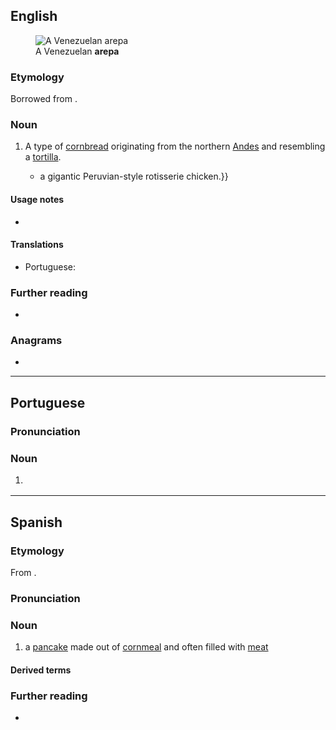 ==English==
[[File:Arepa_asada.JPG|thumb|A Venezuelan '''arepa''']]

===Etymology===
Borrowed from {{bor|en|es|arepa}}.

===Noun===
{{en-noun}}

# A type of [[cornbread]] originating from the northern [[Andes]] and resembling a [[tortilla]].
#* {{quote-journal|en|2009|January 25|Kris Ensminger|On the Cheap|New York Times|url=http://www.nytimes.com/2009/01/25/nyregion/thecity/25rest.html
|passage=The menu darts among Latin American cuisines like '''arepas''', empanadas (a duo) and {{...|Luz’s most popular dish,}} a gigantic Peruvian-style rotisserie chicken.}}

====Usage notes====
* {{U:en:foreignism|Spanish}}

====Translations====
{{trans-top|type of corn bread from the northern Andes}}
* Portuguese: {{t+|pt|arepa|f}}
{{trans-mid}}
{{trans-bottom}}

===Further reading===
* {{pedia}}

===Anagrams===
* {{anagrams|en|a=aaepr|ARPA-E}}

----

==Portuguese==

===Pronunciation===
{{pt-IPA|arêpa}}

===Noun===
{{pt-noun|f}}

# {{l|en|arepa}} {{gloss|type of corn bread from the northern Andes}}

{{C|pt|Breads}}

----

==Spanish==

===Etymology===
From {{bor|es|cuo|erepa||corn}}.

===Pronunciation===
{{es-pr|+<audio:Es-arepa.ogg>}}

===Noun===
{{es-noun|f}}

# a [[pancake]] made out of [[cornmeal]] and often filled with [[meat]]

====Derived terms====
{{col3|es
|arepa de choclo
|arepita}}

===Further reading===
* {{R:es:DRAE}}

{{C|es|Foods}}